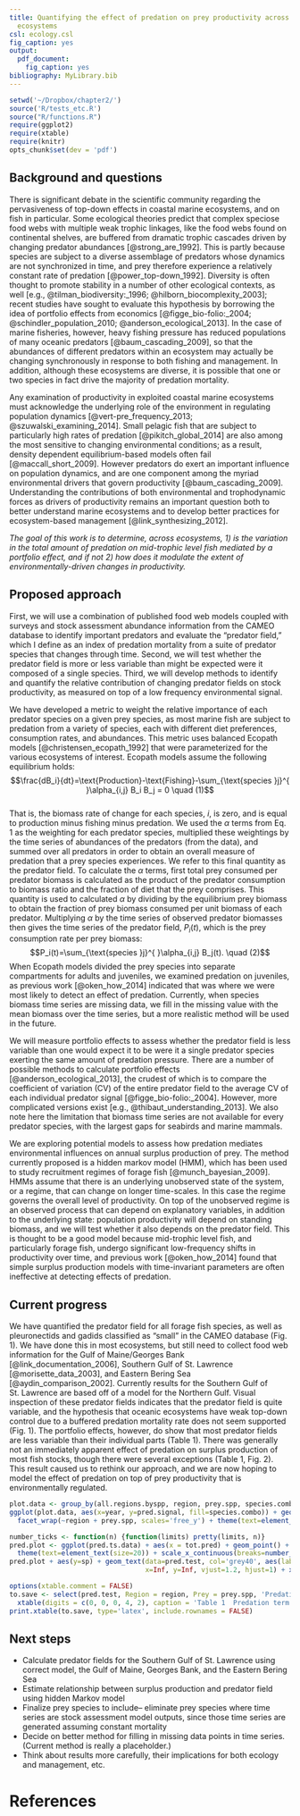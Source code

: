 ```yaml
---
title: Quantifying the effect of predation on prey productivity across species and
  ecosystems
csl: ecology.csl
fig_caption: yes
output: 
  pdf_document:
    fig_caption: yes
bibliography: MyLibrary.bib
---
```

```r
setwd('~/Dropbox/chapter2/')
source('R/tests_etc.R')
source("R/functions.R")
require(ggplot2)
require(xtable)
require(knitr)
opts_chunk$set(dev = 'pdf')
```

## Background and questions

There is significant debate in the scientific community regarding the pervasiveness of top-down effects in coastal marine ecosystems, and on fish in particular. Some ecological theories predict that complex speciose food webs with multiple weak trophic linkages, like the food webs found on continental shelves, are buffered from dramatic trophic cascades driven by changing predator abundances [@strong_are_1992]. This is partly because species are subject to a diverse assemblage of predators whose dynamics are not synchronized in time, and prey therefore experience a relatively constant rate of predation [@power_top-down_1992]. Diversity is often thought to promote stability in a number of other ecological contexts, as well [e.g., @tilman_biodiversity:_1996; @hilborn_biocomplexity_2003]; recent studies have sought to evaluate this hypothesis by borrowing the idea of portfolio effects from economics [@figge_bio-folio:_2004; @schindler_population_2010; @anderson_ecological_2013]. In the case of marine fisheries, however, heavy fishing pressure has reduced populations of many oceanic predators [@baum_cascading_2009], so that the abundances of different predators within an ecosystem may actually be changing synchronously in response to both fishing and management. In addition, although these ecosystems are diverse, it is possible that one or two species in fact drive the majority of predation mortality. 

Any examination of productivity in exploited coastal marine ecosystems must acknowledge the underlying role of the environment in regulating population dynamics [@vert-pre_frequency_2013; @szuwalski_examining_2014]. Small pelagic fish that are subject to particularly high rates of predation [@pikitch_global_2014] are also among the most sensitive to changing environmental conditions; as a result, density dependent equilibrium-based models often fail [@maccall_short_2009]. However predators do exert an important influence on population dynamics, and are one component among the myriad environmental drivers that govern productivity [@baum_cascading_2009]. Understanding the contributions of both environmental and trophodynamic forces as drivers of productivity remains an important question both to better understand marine ecosystems and to develop better practices for ecosystem-based management [@link_synthesizing_2012]. 

*The goal of this work is to determine, across ecosystems, 1) is the variation in the total amount of predation on mid-trophic level fish mediated by a portfolio effect, and if not 2) how does it modulate the extent of environmentally-driven changes in productivity.*

## Proposed approach

First, we will use a combination of published food web models coupled with surveys and stock assessment abundance information from the CAMEO database to identify important predators and evaluate the “predator field,” which I define as an index of predation mortality from a suite of predator species that changes through time. Second, we will test whether the predator field is more or less variable than might be expected were it composed of a single species. Third, we will develop methods to identify and quantify the relative contribution of changing predator fields on stock productivity, as measured on top of a low frequency environmental signal.

We have developed a metric to weight the relative importance of each predator species on a given prey species, as most marine fish are subject to predation from a variety of species, each with different diet preferences, consumption rates, and abundances. This metric uses balanced Ecopath models [@christensen_ecopath_1992] that were parameterized for the various ecosystems of interest. Ecopath models assume the following equilibrium holds: 
$$\frac{dB_i}{dt}=\text{Production}-\text{Fishing}-\sum_{\text{species }j}^{ }\alpha_{i,j} B_i B_j = 0 \quad (1)$$  
That is, the biomass rate of change for each species, $i$, is zero, and is equal to production minus fishing minus predation. We used the $\alpha$ terms from Eq. 1 as the weighting for each predator species, multiplied these weightings by the time series of abundances of the predators (from the data), and summed over all predators in order to obtain an overall measure of predation that a prey species experiences. We refer to this final quantity as the predator field. To calculate the $\alpha$ terms, first total prey consumed per predator biomass is calculated as the product of the predator consumption to biomass ratio and the fraction of diet that the prey comprises. This quantity is used to calculated $\alpha$ by dividing by the equilibrium prey biomass to obtain the fraction of prey biomass consumed per unit biomass of each predator. Multiplying $\alpha$ by the time series of observed predator biomasses then gives the time series of the predator field, $P_i(t)$, which is the prey consumption rate per prey biomass:
$$P_i(t)=\sum_{\text{species }j}^{ }\alpha_{i,j} B_j(t). \quad (2)$$
When Ecopath models divided the prey species into separate compartments for adults and juveniles, we examined predation on juveniles, as previous work [@oken_how_2014] indicated that was where we were most likely to detect an effect of predation. Currently, when species biomass time series are missing data, we fill in the missing value with the mean biomass over the time series, but a more realistic method will be used in the future.

We will measure portfolio effects to assess whether the predator field is less variable than one would expect it to be were it a single predator species exerting the same amount of predation pressure. There are a number of possible methods to calculate portfolio effects [@anderson_ecological_2013], the crudest of which is to compare the coefficient of variation (CV) of the entire predator field to the average CV of each individual predator signal [@figge_bio-folio:_2004]. However, more complicated versions exist [e.g., @thibaut_understanding_2013]. We also note here the limitation that biomass time series are not available for every predator species, with the largest gaps for seabirds and marine mammals.

We are exploring potential models to assess how predation mediates environmental influences on annual surplus production of prey. The method currently proposed is a hidden markov model (HMM), which has been used to study recruitment regimes of forage fish [@munch_bayesian_2009]. HMMs assume that there is an underlying unobserved state of the system, or a regime, that can change on longer time-scales. In this case the regime governs the overall level of productivity. On top of the unobserved regime is an observed process that can depend on explanatory variables, in addition to the underlying state: population productivity will depend on standing biomass, and we will test whether it also depends on the predator field. This is thought to be a good model because mid-trophic level fish, and particularly forage fish, undergo significant low-frequency shifts in productivity over time, and previous work [@oken_how_2014] found that simple surplus production models with time-invariant parameters are often ineffective at detecting effects of predation.

## Current progress

We have quantified the predator field for all forage fish species, as well as pleuronectids and gadids classified as “small” in the CAMEO database (Fig. 1). We have done this in most ecosystems, but still need to collect food web information for the Gulf of Maine/Georges Bank [@link_documentation_2006], Southern Gulf of St. Lawrence [@morisette_data_2003], and Eastern Bering Sea [@aydin_comparison_2002]. Currently results for the Southern Gulf of St. Lawrence are based off of a model for the Northern Gulf. Visual inspection of these predator fields indicates that the predator field is quite variable, and the hypothesis that oceanic ecosystems have weak top-down control due to a buffered predation mortality rate does not seem supported (Fig. 1). The portfolio effects, however, do show that most predator fields are less variable than their individual parts (Table 1). There was generally not an immediately apparent effect of predation on surplus production of most fish stocks, though there were several exceptions (Table 1, Fig. 2). This result caused us to rethink our approach, and we are now hoping to model the effect of predation on top of prey productivity that is environmentally regulated. 

```r
plot.data <- group_by(all.regions.byspp, region, prey.spp, species.combo, year) %.% summarize(pred.signal = sum(pred.signal)) %.% filter(region!='GoA' | year>=1984 | prey.spp!='Yellowfin sole') 
ggplot(plot.data, aes(x=year, y=pred.signal, fill=species.combo)) + geom_area(position='stack') +
  facet_wrap(~region + prey.spp, scales='free_y') + theme(text=element_text(size=20)) + ylab('Predator field') + xlab('Year')
```

```r
number_ticks <- function(n) {function(limits) pretty(limits, n)}
pred.plot <- ggplot(pred.ts.data) + aes(x = tot.pred) + geom_point() + facet_wrap(~region+prey.spp, scales='free') +
  theme(text=element_text(size=20)) + scale_x_continuous(breaks=number_ticks(3))
pred.plot + aes(y=sp) + geom_text(data=pred.test, col='grey40', aes(label=paste(round(sp.mod.pval, 4), ifelse(sp.mod.pval<.05, '*', ''))),
                                  x=Inf, y=Inf, vjust=1.2, hjust=1) + xlab('Predator field') + ylab('Surplus production')
```

```r
options(xtable.comment = FALSE)
to.save <- select(pred.test, Region = region, Prey = prey.spp, 'Predation P-value' = sp.mod.pval, 'Portfolio effect' = port.effect) %.% 
  xtable(digits = c(0, 0, 0, 4, 2), caption = 'Table 1  Predation term P-value from surplus production model and predator field portfolio effect')
print.xtable(to.save, type='latex', include.rownames = FALSE)
```

## Next steps
* Calculate predator fields for the Southern Gulf of St. Lawrence using correct model, the Gulf of Maine, Georges Bank, and the Eastern Bering Sea
* Estimate relationship between surplus production and predator field using hidden Markov model
* Finalize prey species to include-- eliminate prey species where time series are stock assessment model outputs, since those time series are generated assuming constant mortality
* Decide on better method for filling in missing data points in time series. (Current method is really a placeholder.)
* Think about results more carefully, their implications for both ecology and management, etc.

# References

